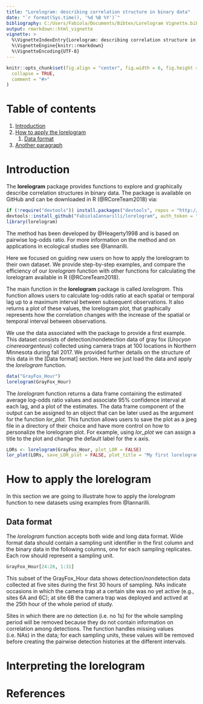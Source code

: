 ```yaml
---
title: "Lorelogram: describing correlation structure in binary data"
date: "`r format(Sys.time(), '%d %B %Y')`"
bibliography: C:/Users/Fabiola/Documents/Bibtex/Lorelogram Vignette.bib
output: rmarkdown::html_vignette
vignette: >
  %\VignetteIndexEntry{Lorelogram: describing correlation structure in binary data}
  %\VignetteEngine{knitr::rmarkdown}
  %\VignetteEncoding{UTF-8}
---
```

```r
knitr::opts_chunk$set(fig.align = "center", fig.width = 6, fig.height = 4, 
  collapse = TRUE,
  comment = "#>"
)
```



# Table of contents
1. [Introduction](#introduction)
2. [How to apply the lorelogram](#paragraph1)
    1. [Data format](#subparagraph1)
3. [Another paragraph](#paragraph2)




# Introduction <a name="introduction"></a>

The __lorelogram__ package provides functions to explore and graphically describe correlation structures in binary data. The package is available on GitHub and can be downloaded in R (@RCoreTeam2018) via:

```r
if (!require("devtools")) install.packages("devtools", repos = "http://cran.us.r-project.org", dependencies = "Imports")
devtools::install_github("FabiolaIannarilli/lorelogram", auth_token = "69451dbc8b643e18d5e25b488e0a485b59a93512") 
library(lorelogram)
```


The method has been developed by @Heagerty1998 and is based on pairwise log-odds ratio. For more information on the method and on applications in ecological studies see @Iannarilli.

Here we focused on guiding new users on how to apply the lorelogram to their own dataset. We provide step-by-step examples, and compare the efficiency of our _lorelogram_ function with other functions for calculating the lorelogram available in R (@RCoreTeam2018). 

The main function in the __lorelogram__ package is called _lorelogram_. This function allows users to calculate log-odds ratio at each spatial or temporal lag up to a maximum interval between subsequent observations. It also returns a plot of these values, the lorelogram plot, that graphically represents how the correlation changes with the increase of the spatial or temporal interval between observations. 

We use the data associated with the package to provide a first example. This dataset consists of detection/nondetection data of gray fox (_Urocyon cinereoargenteus_) collected using camera traps at 100 locations in Northern Minnesota during fall 2017. We provided further details on the structure of this data in the [Data format] section. Here we just load the data and apply the _lorelogram_ function. 

```r
data("GrayFox_Hour")
lorelogram(GrayFox_Hour)
```

The _lorelogram_ function returns a data frame containing the estimated average log-odds ratio values and associate 95% confidence interval at each lag, and a plot of the estimates. The data frame component of the output can be assigned to an object that can be later used as the argument for the function _lor_plot_. This function allows users to save the plot as a jpeg file in a directory of their choice and have more control on how to personalize the lorelogram plot. For example, using _lor_plot_ we can assign a title to the plot and change the default label for the x axis.

```r
LORs <- lorelogram(GrayFox_Hour, plot_LOR = FALSE)
lor_plot(LORs, save_LOR_plot = FALSE, plot_title = "My first lorelogram", plot_x_title = "Lag (Hour)", colour="red")
```

# How to apply the lorelogram

In this section we are going to illustrate how to apply the _lorelogram_ function to new datasets using examples from @Iannarilli.  

## Data format <a name="data format"></a>

The _lorelogram_ function accepts both wide and long data format. Wide format data should contain a sampling unit identifier in the first column and the binary data in the following columns, one for each sampling replicates. Each row should represent a sampling unit. 
```r
GrayFox_Hour[24:28, 1:31]
```
This subset of the GrayFox_Hour data shows detection/nondetection data collected at five sites during the first 30 hours of sampling. NAs indicate occasions in which the camera trap at a certain site was no yet active (e.g., sites 6A and 6C); at site 6B the camera trap was deployed and actived at the 25th hour of the whole period of study. 



Sites in which there are no detection (i.e. no 1s) for the whole sampling period will be removed because they do not contain information on correlation among detections. The function handles missing values (i.e. NAs) in the data; for each sampling units, these values will be removed before creating the pairwise detection histories at the different intervals.

# Interpreting the lorelogram






# References
